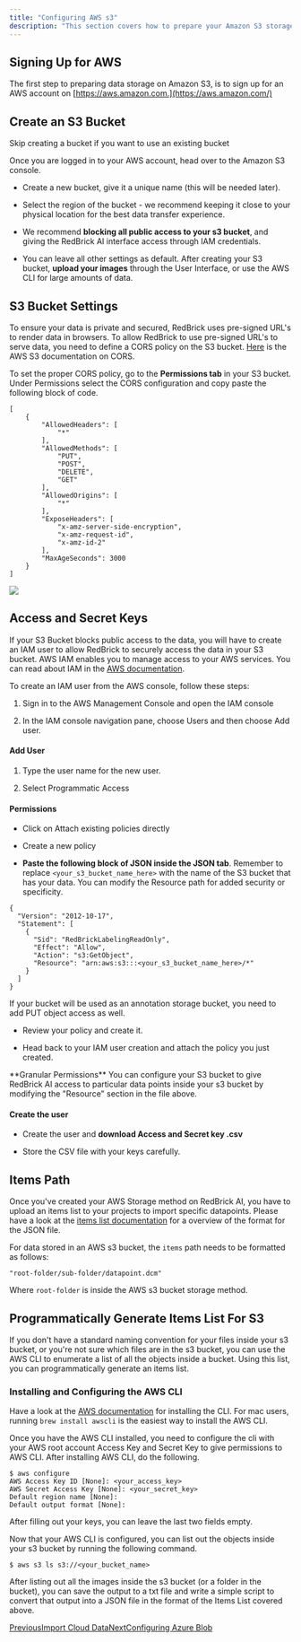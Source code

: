 ```yaml
---
title: "Configuring AWS s3"
description: "This section covers how to prepare your Amazon S3 storage to import data into the RedBrick AI platform. After following the instructions in this section, you will be able to create an Amazon S3 'storage method' on the RedBrick platform to connect your S3 bucket to your RedBrick account."
---
```


## Signing Up for AWS

The first step to preparing data storage on Amazon S3, is to sign up for an AWS account on [https://aws.amazon.com.](https://aws.amazon.com/)

## Create an S3 Bucket

<Info>
  Skip creating a bucket if you want to use an existing bucket
</Info>

Once you are logged in to your AWS account, head over to the Amazon S3 console.

* Create a new bucket, give it a unique name (this will be needed later).

* Select the region of the bucket - we recommend keeping it close to your physical location for the best data transfer experience.

* We recommend **blocking all public access to your s3 bucket**, and giving the RedBrick AI interface access through IAM credentials.

* You can leave all other settings as default. After creating your S3 bucket, **upload your images** through the User Interface, or use the AWS CLI for large amounts of data.

## S3 Bucket Settings

To ensure your data is private and secured, RedBrick uses pre-signed URL's to render data in browsers. To allow RedBrick to use pre-signed URL's to serve data, you need to define a CORS policy on the S3 bucket. [Here](https://docs.aws.amazon.com/AmazonS3/latest/dev/cors.html) is the AWS S3 documentation on CORS.

To set the proper CORS policy, go to the **Permissions tab** in your S3 bucket. Under Permissions select the CORS configuration and copy paste the following block of code.

```
[
    {
        "AllowedHeaders": [
            "*"
        ],
        "AllowedMethods": [
            "PUT",
            "POST",
            "DELETE",
            "GET"
        ],
        "AllowedOrigins": [
            "*"
        ],
        "ExposeHeaders": [
            "x-amz-server-side-encryption",
            "x-amz-request-id",
            "x-amz-id-2"
        ],
        "MaxAgeSeconds": 3000
    }
]
```

<Frame caption="CORS Permissions on s3 bucket console">
  <img src="/images/importing-data/import-cloud-data/files%2Fv0%2Fb%2Fgitbook-x-prod.appspot.com%2Fo%2Fspaces%252F-MKt1BePyOQuVTnMGssE%252Fuploads%252FouvDL1dojDKDKWX8IkW3%252FScreen%2520Shot%25202022-02-23%2520at%25202.43.03%2520PM.png" />
</Frame>

## Access and Secret Keys

If your S3 Bucket blocks public access to the data, you will have to create an IAM user to allow RedBrick to securely access the data in your S3 bucket. AWS IAM enables you to manage access to your AWS services. You can read about IAM in the [AWS documentation](https://docs.aws.amazon.com/IAM/latest/UserGuide/id_users.html).

To create an IAM user from the AWS console, follow these steps:

1. Sign in to the AWS Management Console and open the IAM console

2. In the IAM console navigation pane, choose Users and then choose Add user.

#### Add User

1. Type the user name for the new user.

2. Select Programmatic Access

#### Permissions

* Click on Attach existing policies directly

* Create a new policy

* **Paste the following block of JSON inside the JSON tab**. Remember to replace `<your_s3_bucket_name_here>` with the name of the S3 bucket that has your data. You can modify the Resource path for added security or specificity.

```
{
  "Version": "2012-10-17",
  "Statement": [
    {
      "Sid": "RedBrickLabelingReadOnly",
      "Effect": "Allow",
      "Action": "s3:GetObject",
      "Resource": "arn:aws:s3:::<your_s3_bucket_name_here>/*"
    }
  ]
}
```

<Info>
  If your bucket will be used as an annotation storage bucket, you need to add PUT object access as well.
</Info>

* Review your policy and create it.

* Head back to your IAM user creation and attach the policy you just created.

<Info>
  **Granular Permissions** You can configure your S3 bucket to give RedBrick AI access to particular data points inside your s3 bucket by modifying the "Resource" section in the file above.
</Info>

#### Create the user

* Create the user and **download Access and Secret key .csv**

* Store the CSV file with your keys carefully.

## Items Path

Once you've created your AWS Storage method on RedBrick AI, you have to upload an items list to your projects to import specific datapoints. Please have a look at the [items list documentation](/importing-data/import-cloud-data/creating-an-items-list) for a overview of the format for the JSON file.

For data stored in an AWS s3 bucket, the `items` path needs to be formatted as follows:

```
"root-folder/sub-folder/datapoint.dcm"
```

Where `root-folder` is inside the AWS s3 bucket storage method.

## Programmatically Generate Items List For S3

If you don't have a standard naming convention for your files inside your s3 bucket, or you're not sure which files are in the s3 bucket, you can use the AWS CLI to enumerate a list of all the objects inside a bucket. Using this list, you can programmatically generate an items list.

### Installing and Configuring the AWS CLI

Have a look at the [AWS documentation](https://docs.aws.amazon.com/cli/latest/userguide/install-cliv2.html) for installing the CLI. For mac users, running `brew install awscli` is the easiest way to install the AWS CLI.

Once you have the AWS CLI installed, you need to configure the cli with your AWS root account Access Key and Secret Key to give permissions to AWS CLI. After installing AWS CLI, do the following.

```
$ aws configure
AWS Access Key ID [None]: <your_access_key>
AWS Secret Access Key [None]: <your_secret_key>
Default region name [None]:
Default output format [None]:
```

After filling out your keys, you can leave the last two fields empty.

Now that your AWS CLI is configured, you can list out the objects inside your s3 bucket by running the following command.

```
$ aws s3 ls s3://<your_bucket_name>
```

After listing out all the images inside the s3 bucket (or a folder in the bucket), you can save the output to a txt file and write a simple script to convert that output into a JSON file in the format of the Items List covered above.

[PreviousImport Cloud Data](/importing-data/import-cloud-data)[NextConfiguring Azure Blob](/importing-data/import-cloud-data/configuring-azure-blob)

